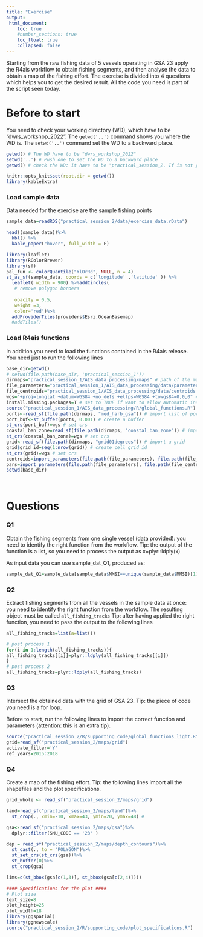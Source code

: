 ```yaml
---
title: "Exercise"
output: 
 html_document:
    toc: true
    #number_sections: true
    toc_float: true
    collapsed: false
---
```

Starting from the raw fishing data of 5 vessels operating in GSA 23 apply the R4ais workflow to obtain fishing segments, and then analyse the data to obtain a map of the fishing effort. The exercise is divided into 4 questions which helps you to get the desired result. All the code you need is part of the script seen today.


# Before to start

You need to check your working directory (WD), which have to be "dwrs_workshop_2022". The `getwd('..')` command shows you where the WD is. The `setwd('..')` command set the WD to a backward place. 

```r
getwd() # The WD have to be "dwrs_workshop_2022"
setwd('..') # Push one to set the WD to a backward place
getwd() # check the WD: it have to be "practical_session_2. If is not yet right, push again on line 6 and check"
```
```r
knitr::opts_knit$set(root.dir = getwd())
library(kableExtra)

```

### Load sample data

Data needed for the exercise are the sample fishing points

```r
sample_data=readRDS("practical_session_2/data/exercise_data.rData")
```
```r
head((sample_data))%>%
  kbl() %>%
  kable_paper("hover", full_width = F)
```


```r
library(leaflet)
library(RColorBrewer)
library(sf)
pal_fun <- colorQuantile("YlOrRd", NULL, n = 4)
st_as_sf(sample_data, coords = c('longitude' ,'latitude' )) %>%
  leaflet( width = 900) %>%addCircles(
   # remove polygon borders
    
   opacity = 0.5,
   weight =3,
   color='red')%>%
  addProviderTiles(providers$Esri.OceanBasemap) 
  #addTiles()


```

### Load R4ais functions

In addition you need to load the functions contained in the R4ais release. You need just to run the following lines

```r
base_dir=getwd()
# setwd(file.path(base_dir, 'practical_session_1'))
dirmaps="practical_session_1/AIS_data_processing/maps" # path of the maps directory
file_parameters="practical_session_1/AIS_data_processing/data/parameters.csv" # import parameter table
file_centroids="practical_session_1/AIS_data_processing/data/centroids.csv" # import centroids 
wgs="+proj=longlat +datum=WGS84 +no_defs +ellps=WGS84 +towgs84=0,0,0" # Insert your coordinates system
install.missing.packages=T # set to TRUE if want to allow automatic installation of missing packages.
source("practical_session_1/AIS_data_processing/R/global_functions.R") # load all internal function required
ports<-read_sf(file.path(dirmaps, "med_harb_gsa")) # import list of ports
port_buf<-st_buffer(ports, 0.001) # create a buffer
st_crs(port_buf)=wgs # set crs
coastal_ban_zone=read_sf(file.path(dirmaps, "coastal_ban_zone")) # import managment depth layer
st_crs(coastal_ban_zone)=wgs # set crs
grid<-read_sf(file.path(dirmaps, "grid01degrees")) # import a grid
grid$grid_id=seq(1:nrow(grid)) # create cell grid id
st_crs(grid)=wgs # set crs
centroids=inport_parameters(file.path(file_parameters), file.path(file_centroids))[[2]]
pars=inport_parameters(file.path(file_parameters), file.path(file_centroids))[[1]]
setwd(base_dir)
```

<br>

# Questions

### Q1
Obtain the fishing segments from one single vessel (data provided): you need to identify the right function from the workflow.
Tip: the output of the function is a list, so you need to process the output as x=plyr::ldply(x)

As input data you can use sample_dat_Q1, produced as:

```r
sample_dat_Q1=sample_data[sample_data$MMSI==unique(sample_data$MMSI)[1],]
```


### Q2
Extract fishing segments from all the vessels in the sample data at once: you need to identify the right function from the workflow. The resulting object must be called `all_fishing_tracks`
Tip: after having applied the right function, you need to pass the output to the following lines 

```r
all_fishing_tracks=list(a=list())
```

```r
# post process 1
for(i in 1:length(all_fishing_tracks)){
all_fishing_tracks[[i]]=plyr::ldply(all_fishing_tracks[[i]])
}
# post process 2
all_fishing_tracks=plyr::ldply(all_fishing_tracks)

```



### Q3
Intersect the obtained data with the grid of GSA 23. Tip: the piece of code you need is a for loop.

Before to start, run the following lines to import the correct function and parameters (attention: this is an extra tip).
```r
source("practical_session_2/R/supporting_code/global_functions_light.R")
grid=read_sf("practical_session_2/maps/grid")
activate_filter='Y'
ref_years=2015:2018
```


### Q4
Create a map of the fishing effort.
Tip: the following lines import all the shapefiles and the plot specifications.

```r
grid_whole <- read_sf("practical_session_2/maps/grid")

land=read_sf("practical_session_2/maps/land")%>% 
  st_crop(., xmin=-10, xmax=43, ymin=20, ymax=48) #

gsa<-read_sf("practical_session_2/maps/gsa")%>%
  dplyr::filter(SMU_CODE == '23' )

dep = read_sf("practical_session_2/maps/depth_contours")%>%
  st_cast(., to = "POLYGON")%>%
  st_set_crs(st_crs(gsa))%>%
  st_buffer(0)%>%
  st_crop(gsa)

lims=c(st_bbox(gsa[c(1,3)], st_bbox(gsa[c(2,4)])))

#### Specifications for the plot ####
# Plot size
text_size=8
plot_height=25
plot_width=18
library(ggspatial)
library(ggnewscale)
source("practical_session_2/R/supporting_code/plot_specifications.R")
```




